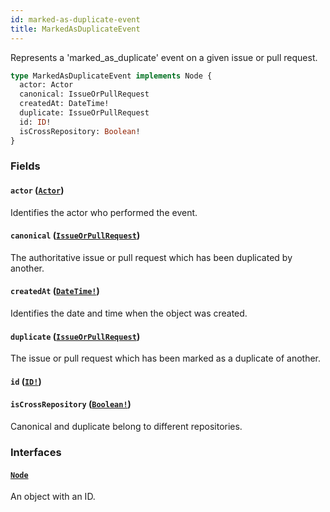 ```yaml
---
id: marked-as-duplicate-event
title: MarkedAsDuplicateEvent
---
```


Represents a 'marked_as_duplicate' event on a given issue or pull request.

```graphql
type MarkedAsDuplicateEvent implements Node {
  actor: Actor
  canonical: IssueOrPullRequest
  createdAt: DateTime!
  duplicate: IssueOrPullRequest
  id: ID!
  isCrossRepository: Boolean!
}
```

### Fields

#### `actor` ([`Actor`](/docs/api/interfaces/actor))

Identifies the actor who performed the event.

#### `canonical` ([`IssueOrPullRequest`](/docs/api/unions/issue-or-pull-request))

The authoritative issue or pull request which has been duplicated by another.

#### `createdAt` ([`DateTime!`](/docs/api/scalars/date-time))

Identifies the date and time when the object was created.

#### `duplicate` ([`IssueOrPullRequest`](/docs/api/unions/issue-or-pull-request))

The issue or pull request which has been marked as a duplicate of another.

#### `id` ([`ID!`](/docs/api/scalars/id))

#### `isCrossRepository` ([`Boolean!`](/docs/api/scalars/boolean))

Canonical and duplicate belong to different repositories.

### Interfaces

#### [`Node`](/docs/api/interfaces/node)

An object with an ID.
